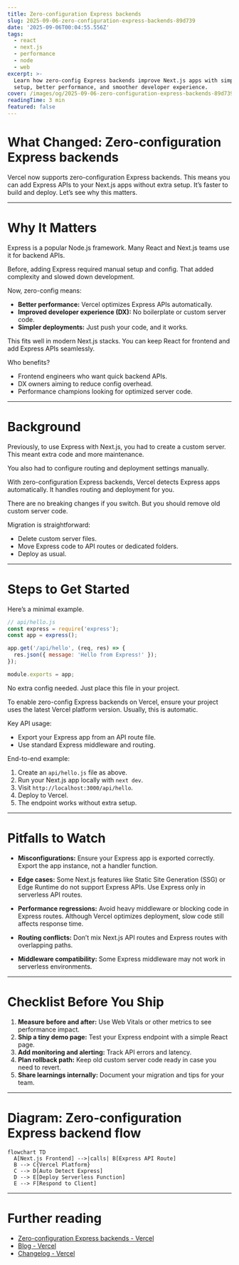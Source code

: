 ```yaml
---
title: Zero-configuration Express backends
slug: 2025-09-06-zero-configuration-express-backends-89d739
date: '2025-09-06T00:04:55.556Z'
tags:
  - react
  - next.js
  - performance
  - node
  - web
excerpt: >-
  Learn how zero-config Express backends improve Next.js apps with simpler
  setup, better performance, and smoother developer experience.
cover: /images/og/2025-09-06-zero-configuration-express-backends-89d739.png
readingTime: 3 min
featured: false
---
```

# What Changed: Zero-configuration Express backends

Vercel now supports zero-configuration Express backends. This means you can add Express APIs to your Next.js apps without extra setup. It’s faster to build and deploy. Let’s see why this matters.

---

# Why It Matters

Express is a popular Node.js framework. Many React and Next.js teams use it for backend APIs.

Before, adding Express required manual setup and config. That added complexity and slowed down development.

Now, zero-config means:

- **Better performance:** Vercel optimizes Express APIs automatically.
- **Improved developer experience (DX):** No boilerplate or custom server code.
- **Simpler deployments:** Just push your code, and it works.

This fits well in modern Next.js stacks. You can keep React for frontend and add Express APIs seamlessly.

Who benefits?

- Frontend engineers who want quick backend APIs.
- DX owners aiming to reduce config overhead.
- Performance champions looking for optimized server code.

---

# Background

Previously, to use Express with Next.js, you had to create a custom server. This meant extra code and more maintenance.

You also had to configure routing and deployment settings manually.

With zero-configuration Express backends, Vercel detects Express apps automatically. It handles routing and deployment for you.

There are no breaking changes if you switch. But you should remove old custom server code.

Migration is straightforward:

- Delete custom server files.
- Move Express code to API routes or dedicated folders.
- Deploy as usual.

---

# Steps to Get Started

Here’s a minimal example.

```js
// api/hello.js
const express = require('express');
const app = express();

app.get('/api/hello', (req, res) => {
  res.json({ message: 'Hello from Express!' });
});

module.exports = app;
```

No extra config needed. Just place this file in your project.

To enable zero-config Express backends on Vercel, ensure your project uses the latest Vercel platform version. Usually, this is automatic.

Key API usage:

- Export your Express app from an API route file.
- Use standard Express middleware and routing.

End-to-end example:

1. Create an `api/hello.js` file as above.
2. Run your Next.js app locally with `next dev`.
3. Visit `http://localhost:3000/api/hello`.
4. Deploy to Vercel.
5. The endpoint works without extra setup.

---

# Pitfalls to Watch

- **Misconfigurations:** Ensure your Express app is exported correctly. Export the app instance, not a handler function.

- **Edge cases:** Some Next.js features like Static Site Generation (SSG) or Edge Runtime do not support Express APIs. Use Express only in serverless API routes.

- **Performance regressions:** Avoid heavy middleware or blocking code in Express routes. Although Vercel optimizes deployment, slow code still affects response time.

- **Routing conflicts:** Don’t mix Next.js API routes and Express routes with overlapping paths.

- **Middleware compatibility:** Some Express middleware may not work in serverless environments.

---

# Checklist Before You Ship

1. **Measure before and after:** Use Web Vitals or other metrics to see performance impact.
2. **Ship a tiny demo page:** Test your Express endpoint with a simple React page.
3. **Add monitoring and alerting:** Track API errors and latency.
4. **Plan rollback path:** Keep old custom server code ready in case you need to revert.
5. **Share learnings internally:** Document your migration and tips for your team.

---

# Diagram: Zero-configuration Express backend flow

```mermaid
flowchart TD
  A[Next.js Frontend] -->|calls| B[Express API Route]
  B --> C{Vercel Platform}
  C --> D[Auto Detect Express]
  D --> E[Deploy Serverless Function]
  E --> F[Respond to Client]
```

---

# Further reading

- [Zero-configuration Express backends - Vercel](https://vercel.com/changelog/zero-configuration-express-backends)
- [Blog - Vercel](https://vercel.com/blog)
- [Changelog - Vercel](https://vercel.com/changelog)
